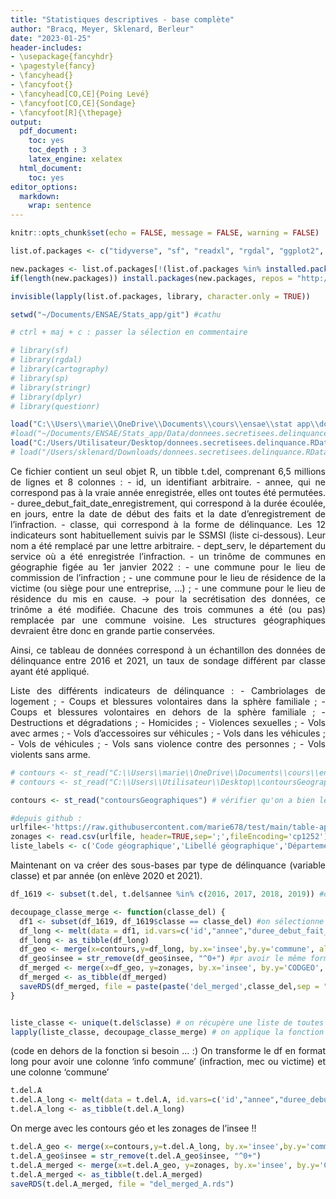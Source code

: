 ```yaml
---
title: "Statistiques descriptives - base complète"
author: "Bracq, Meyer, Sklenard, Berleur"
date: "2023-01-25"
header-includes:
- \usepackage{fancyhdr}
- \pagestyle{fancy}
- \fancyhead{}
- \fancyfoot{}
- \fancyhead[CO,CE]{Poing Levé}
- \fancyfoot[CO,CE]{Sondage}
- \fancyfoot[R]{\thepage}
output:
  pdf_document:
    toc: yes
    toc_depth : 3
    latex_engine: xelatex
  html_document:
    toc: yes
editor_options: 
  markdown: 
    wrap: sentence
---
```


```{=html}
<style>
body {
text-align: justify}
</style>
```

```r
knitr::opts_chunk$set(echo = FALSE, message = FALSE, warning = FALSE)

```

```r
list.of.packages <- c("tidyverse", "sf", "readxl", "rgdal", "ggplot2", "data.table", "dplyr", "stargazer", "cartography","sf","rgdal","sp","readr", "sp", "stringr", "questionr")

new.packages <- list.of.packages[!(list.of.packages %in% installed.packages()[,"Package"])]
if(length(new.packages)) install.packages(new.packages, repos = "http://cran.us.r-project.org")

invisible(lapply(list.of.packages, library, character.only = TRUE))

setwd("~/Documents/ENSAE/Stats_app/git") #cathu
```


```r
# ctrl + maj + c : passer la sélection en commentaire

# library(sf)
# library(rgdal)
# library(cartography)
# library(sp)
# library(stringr)
# library(dplyr)
# library(questionr)
```



```r

load("C:\\Users\\marie\\OneDrive\\Documents\\cours\\ensae\\stat app\\donnees.secretisees.delinquance.RData") # marie
#load("~/Documents/ENSAE/Stats_app/Data/donnees.secretisees.delinquance.RData") #cathu
load("C:/Users/Utilisateur/Desktop/donnees.secretisees.delinquance.RData") #clem
# load("/Users/sklenard/Downloads/donnees.secretisees.delinquance.RData")# Gaby 

```


Ce fichier contient un seul objet R, un tibble t.del, comprenant 6,5 millions de lignes et 8 colonnes :
    - id, un identifiant arbitraire.
    - annee, qui ne correspond pas à la vraie année enregistrée, elles ont toutes été permutées.
    - duree_debut_fait_date_enregistrement, qui correspond à la durée écoulée, en jours, entre la date de début des faits et la date d'enregistrement de l'infraction.
    - classe, qui correspond à la forme de délinquance. Les 12 indicateurs sont habituellement suivis par le SSMSI (liste ci-dessous). Leur nom a été remplacé par une lettre arbitraire.
    - dept_serv, le département du service où a été enregistrée l'infraction.
    - un trinôme de communes en géographie figée au 1er janvier 2022 :
    - une commune pour le lieu de commission de l'infraction ;
    - une commune pour le lieu de résidence de la victime (ou siège pour une entreprise, ...) ;
    - une commune pour le lieu de résidence du mis en cause.
          -> pour la secrétisation des données, ce trinôme a été modifiée. Chacune des trois communes a été (ou pas) remplacée par une commune voisine. Les structures géographiques devraient être donc en grande partie conservées.

Ainsi, ce tableau de données  correspond à un échantillon des données de délinquance entre 2016 et 2021, un taux de sondage différent par classe ayant été appliqué.

Liste des différents indicateurs de délinquance :
    - Cambriolages de logement ;
    - Coups et blessures volontaires dans la sphère familiale ;
    - Coups et blessures volontaires en dehors de la sphère familiale ;
    - Destructions et dégradations ;
    - Homicides ;
    - Violences sexuelles ;
    - Vols avec armes ;
    - Vols d'accessoires sur véhicules ;
    - Vols dans les véhicules ;
    - Vols de véhicules ;
    - Vols sans violence contre des personnes ;
    - Vols violents sans arme.


```r
# contours <- st_read("C:\\Users\\marie\\OneDrive\\Documents\\cours\\ensae\\stat app\\contoursGeographiques") # marie
# contours <- st_read("C:\\Users\\Utilisateur\\Desktop\\contoursGeographiques") #Clem

contours <- st_read("contoursGeographiques") # vérifier qu'on a bien le dossier git comme working directory -> permet d'avoir toustes la même ligne de code pour charger les contours
```

```r

#depuis github :
urlfile<-'https://raw.githubusercontent.com/marie678/test/main/table-appartenance-geo-communes-22.csv'
zonages <- read.csv(urlfile, header=TRUE,sep=';',fileEncoding='cp1252') #création d'un df pour les zonages
liste_labels <- c('Code géographique','Libellé géographique','Département	Région','Arrondissement','Canton ville','Intercommunalité - Métropole',"Nature d'EPCI","Zone d'emploi 2020",'Unité urbaine 2020',"Tranche d'unité urbaine 2020 calculée sur la population 2017","Tranche détaillée d'unité urbaine 2020 calculée sur la population 2017","Aire d'attraction des villes 2020","Tranche d'aire d'attraction des villes 2020 calculée sur la population 2017","Tranche détaillée d'aire d'attraction des villes 2020 calculée sur la population 2017","Catégorie commune dans aire d'attraction des villes 2020","Bassin de vie 2012")

```



Maintenant on va créer des sous-bases par type de délinquance (variable classe) et par année (on enlève 2020 et 2021).

```r
df_1619 <- subset(t.del, t.del$annee %in% c(2016, 2017, 2018, 2019)) #on sélectionne les années

decoupage_classe_merge <- function(classe_del) {
  df1 <- subset(df_1619, df_1619$classe == classe_del) #on sélectionne un type de délinquance
  df_long <- melt(data = df1, id.vars=c('id',"annee","duree_debut_fait_date_enregistrement","classe","dept_serv"),variable.name='info commune', value.name='commune') # format wide to long
  df_long <- as_tibble(df_long)
  df_geo <- merge(x=contours,y=df_long, by.x='insee',by.y='commune', all.y=TRUE) #jointure avec les contours géo
  df_geo$insee = str_remove(df_geo$insee, "^0+") #pr avoir le même format que zonages
  df_merged <- merge(x=df_geo, y=zonages, by.x='insee', by.y='CODGEO', all.x=TRUE) #jointure avec les zonages insee
  df_merged <- as_tibble(df_merged)
  saveRDS(df_merged, file = paste(paste('del_merged',classe_del,sep = "_"),'rds',sep='.')) # on enregistre le sous df correspondant
}


liste_classe <- unique(t.del$classe) # on récupère une liste de toutes les classes de délinquance
lapply(liste_classe, decoupage_classe_merge) # on applique la fonction à chaque classe pour créer le df correspondant
```



(code en dehors de la fonction si besoin ... :)
On transforme le df en format long pour avoir une colonne 'info commune' (infraction, mec ou victime) et une colonne 'commune'
```r
t.del.A
t.del.A_long <- melt(data = t.del.A, id.vars=c('id',"annee","duree_debut_fait_date_enregistrement","classe","dept_serv"),variable.name='info commune', value.name='commune')
t.del.A_long <- as_tibble(t.del.A_long)
```

On merge avec les contours géo et les zonages de l'insee !!
```r
t.del.A_geo <- merge(x=contours,y=t.del.A_long, by.x='insee',by.y='commune', all.y=TRUE)
t.del.A_geo$insee = str_remove(t.del.A_geo$insee, "^0+")
t.del.A_merged <- merge(x=t.del.A_geo, y=zonages, by.x='insee', by.y='CODGEO', all.x=TRUE)
t.del.A_merged <- as_tibble(t.del.A_merged)
saveRDS(t.del.A_merged, file = "del_merged_A.rds")

```
